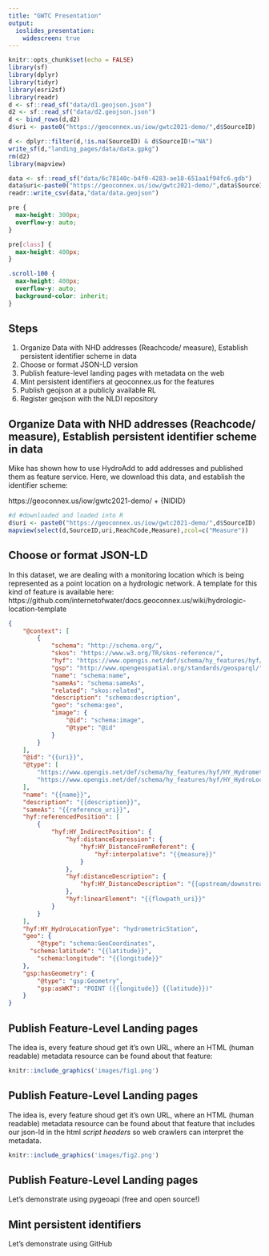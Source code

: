 ```yaml
---
title: "GWTC Presentation"
output: 
  ioslides_presentation:
    widescreen: true
---
```


```r
knitr::opts_chunk$set(echo = FALSE)
library(sf)
library(dplyr)
library(tidyr)
library(esri2sf)
library(readr)
d <- sf::read_sf("data/d1.geojson.json")
d2 <- sf::read_sf("data/d2.geojson.json")
d <- bind_rows(d,d2)
d$uri <- paste0("https://geoconnex.us/iow/gwtc2021-demo/",d$SourceID)

d <- dplyr::filter(d,!is.na(SourceID) & d$SourceID!="NA")
write_sf(d,"landing_pages/data/data.gpkg")
rm(d2)
library(mapview)

data <- sf::read_sf("data/6c78140c-b4f0-4283-ae18-651aa1f94fc6.gdb")
data$uri<-paste0("https://geoconnex.us/iow/gwtc2021-demo/",data$SourceID)
readr::write_csv(data,"data/data.geojson")
```
```css
pre {
  max-height: 300px;
  overflow-y: auto;
}

pre[class] {
  max-height: 400px;
}
```


```css
.scroll-100 {
  max-height: 400px;
  overflow-y: auto;
  background-color: inherit;
}
```

## Steps

1. Organize Data with NHD addresses (Reachcode/ measure), Establish persistent identifier scheme in data
1. Choose or format JSON-LD version
1. Publish feature-level landing pages with metadata on the web
1. Mint persistent identifiers at geoconnex.us for the features
1. Publish geojson at a publicly available RL
1. Register geojson with the NLDI repository


## Organize Data with NHD addresses (Reachcode/ measure), Establish persistent identifier scheme in data

Mike has shown how to use HydroAdd to add addresses and published them as feature service. Here, we download this data, and establish the identifier scheme:

https://geoconnex.us/iow/gwtc2021-demo/ + {NIDID}



```r
#d #downloaded and loaded into R
d$uri <- paste0("https://geoconnex.us/iow/gwtc2021-demo/",d$SourceID)
mapview(select(d,SourceID,uri,ReachCode,Measure),zcol=c("Measure"))
```

## Choose or format JSON-LD

In this dataset, we are dealing with a monitoring location which is being represented as a point location on a hydrologic network. A template for this kind of feature is available here: https://github.com/internetofwater/docs.geoconnex.us/wiki/hydrologic-location-template 

```json
{
	"@context": [
		{
			"schema": "http://schema.org/",
			"skos": "https://www.w3.org/TR/skos-reference/",
			"hyf": "https://www.opengis.net/def/schema/hy_features/hyf/",
			"gsp": "http://www.opengeospatial.org/standards/geosparql/",
			"name": "schema:name",
			"sameAs": "schema:sameAs",
			"related": "skos:related",
			"description": "schema:description",
			"geo": "schema:geo",
			"image": {
				"@id": "schema:image",
				"@type": "@id"
			}
		}
	],
	"@id": "{{uri}}",
	"@type": [
		"https://www.opengis.net/def/schema/hy_features/hyf/HY_HydrometricFeature",
		"https://www.opengis.net/def/schema/hy_features/hyf/HY_HydroLocation"
	],
    "name": "{{name}}",
	"description": "{{description}}",
	"sameAs": "{{reference_uri}}",
	"hyf:referencedPosition": [
		{
			"hyf:HY_IndirectPosition": {
				"hyf:distanceExpression": {
					"hyf:HY_DistanceFromReferent": {
						"hyf:interpolative": "{{measure}}"
					}
				},
				"hyf:distanceDescription": {
					"hyf:HY_DistanceDescription": "{{upstream/downstream}}"
				},
				"hyf:linearElement": "{{flowpath_uri}}"
			}
		}
	],
	"hyf:HY_HydroLocationType": "hydrometricStation",
	"geo": {
		"@type": "schema:GeoCoordinates",
      "schema:latitude": "{{latitude}}",
		"schema:longitude": "{{longitude}}"
	},
	"gsp:hasGeometry": {
		"@type": "gsp:Geometry",
		"gsp:asWKT": "POINT ({{longitude}} {{latitude}})"
	}
}

```

## Publish Feature-Level Landing pages

The idea is, every feature shoud get it's own URL, where an HTML (human readable) metadata resource can be found about that feature:

```r
knitr::include_graphics('images/fig1.png')
```
## Publish Feature-Level Landing pages

The idea is, every feature shoud get it's own URL, where an HTML (human readable) metadata resource can be found about that feature that includes our json-ld in the html *script headers* so web crawlers can interpret the metadata.

```r
knitr::include_graphics('images/fig2.png')
```


## Publish Feature-Level Landing pages

Let's demonstrate using pygeoapi (free and open source!)

## Mint persistent identifiers

Let's demonstrate using GitHub

